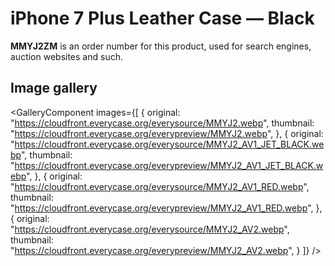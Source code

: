 
# iPhone 7 Plus Leather Case — Black

<Callout type='info' emoji='👉🏻'>**MMYJ2ZM** is an order number for this product, used for search engines, auction websites and such.</Callout>

## Image gallery

<GalleryComponent
    images={[
      {
        original: "https://cloudfront.everycase.org/everysource/MMYJ2.webp",
        thumbnail: "https://cloudfront.everycase.org/everypreview/MMYJ2.webp",
      },
      {
        original: "https://cloudfront.everycase.org/everysource/MMYJ2_AV1_JET_BLACK.webp",
        thumbnail: "https://cloudfront.everycase.org/everypreview/MMYJ2_AV1_JET_BLACK.webp",
      },
      {
        original: "https://cloudfront.everycase.org/everysource/MMYJ2_AV1_RED.webp",
        thumbnail: "https://cloudfront.everycase.org/everypreview/MMYJ2_AV1_RED.webp",
      },
      {
        original: "https://cloudfront.everycase.org/everysource/MMYJ2_AV2.webp",
        thumbnail: "https://cloudfront.everycase.org/everypreview/MMYJ2_AV2.webp",
      }
    ]}
  />
